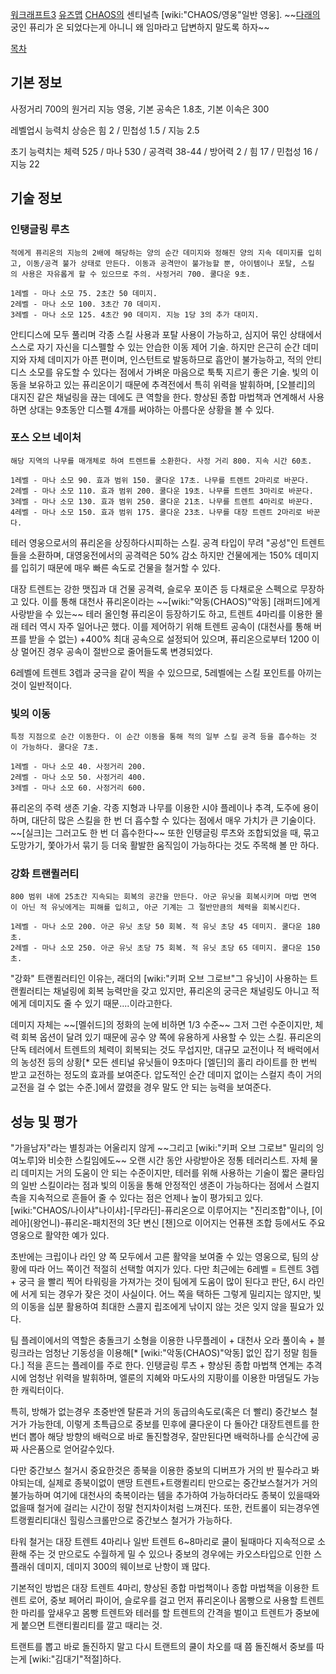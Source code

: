 [[워크래프트3]] [[유즈맵]] [[CHAOS]]의 센티널측 [wiki:"CHAOS/영웅"일반 영웅].
~~[[다래]]의 궁인 퓨리가 온 되었다는게 아니니 왜 임마라고 답변하지 말도록 하자~~

[[목차]]

== 기본 정보 ==

사정거리 700의 원거리 지능 영웅, 기본 공속은 1.8초, 기본 이속은 300

레벨업시 능력치 상승은 힘 2 / 민첩성 1.5 / 지능 2.5

초기 능력치는 체력 525 / 마나 530 / 공격력 38-44 / 방어력 2 / 힘 17 / 민첩성 16 / 지능 22


== 기술 정보 == 

=== 인탱글링 루츠 ===
 적에게 퓨리온의 지능의 2배에 해당하는 양의 순간 데미지와 정해진 양의 지속 데미지를 입히고, 이동/공격 불가 상태로 만든다. 이동과 공격만이 불가능할 뿐, 아이템이나 포탈, 스킬의 사용은 자유롭게 할 수 있으므로 주의. 사정거리 700. 쿨다운 9초.

 1레벨 - 마나 소모 75. 2초간 50 데미지.
 2레벨 - 마나 소모 100. 3초간 70 데미지. 
 3레벨 - 마나 소모 125. 4초간 90 데미지. 지능 1당 3의 추가 대미지.

안티디스에 모두 풀리며 각종 스킬 사용과 포탈 사용이 가능하고, 심지어 묶인 상태에서 스스로 자기 자신을 디스펠할 수 있는 안습한 이동 제어 기술. 하지만 은근히 순간 데미지와 자체 데미지가 아픈 편이며, 인스턴트로 발동하므로 흡안이 불가능하고, 적의 안티디스 소모를 유도할 수 있다는 점에서 가벼운 마음으로 툭툭 지르기 좋은 기술. 빛의 이동을 보유하고 있는 퓨리온이기 때문에 추격전에서 특히 위력을 발휘하며, [오블리]의 대지진 같은 채널링을 끊는 데에도 큰 역할을 한다. 향상된 종합 마법책과 연계해서 사용하면 상대는 9초동안 디스펠 4개를 써야하는 아름다운 상황을 볼 수 있다.


=== 포스 오브 네이처 ===
 해당 지역의 나무를 매개체로 하여 트렌트를 소환한다. 사정 거리 800. 지속 시간 60초.  

 1레벨 - 마나 소모 90. 효과 범위 150. 쿨다운 17초. 나무를 트렌트 2마리로 바꾼다. 
 2레벨 - 마나 소모 110. 효과 범위 200. 쿨다운 19초. 나무를 트렌트 3마리로 바꾼다.
 3레벨 - 마나 소모 130. 효과 범위 250. 쿨다운 21초. 나무를 트렌트 4마리로 바꾼다.
 4레벨 - 마나 소모 150. 효과 범위 175. 쿨다운 23초. 나무를 대장 트렌트 2마리로 바꾼다.

테러 영웅으로서의 퓨리온을 상징하다시피하는 스킬. 공격 타입이 무려 "공성"인 트렌트들을 소환하며, 대영웅전에서의 공격력은 50% 감소 하지만 건물에게는 150% 데미지를 입히기 때문에 매우 빠른 속도로 건물을 철거할 수 있다. 

대장 트렌트는 강한 맷집과 대 건물 공격력, 슬로우 포이즌 등 다채로운 스펙으로 무장하고 있다. 이를 통해 대천사 퓨리온이라는 ~~[wiki:"악동(CHAOS)"악동] [래퍼드]에게 사랑받을 수 있는~~ 테러 올인형 퓨리온이 등장하기도 하고, 트렌트 4마리를 이용한 몰래 테러 역시 자주 일어나곤 했다. 이를 제어하기 위해 트렌트 공속이 (대천사를 통해 버프를 받을 수 없는) +400% 최대 공속으로 설정되어 있으며, 퓨리온으로부터 1200 이상 멀어진 경우 공속이 절반으로 줄어들도록 변경되었다. 

6레벨에 트렌트 3렙과 궁극을 같이 찍을 수 있으므로, 5레벨에는 스킬 포인트를 아끼는 것이 일반적이다.

=== 빛의 이동 ===
 특정 지점으로 순간 이동한다. 이 순간 이동을 통해 적의 일부 스킬 공격 등을 흡수하는 것이 가능하다. 쿨다운 7초.

 1레벨 - 마나 소모 40. 사정거리 200.
 2레벨 - 마나 소모 50. 사정거리 400.
 3레벨 - 마나 소모 60. 사정거리 600.

퓨리온의 주력 생존 기술. 각종 지형과 나무를 이용한 시야 플레이나 추격, 도주에 용이하며, 대단히 많은 스킬을 한 번 더 흡수할 수 있다는 점에서 매우 가치가 큰 기술이다. ~~[실크]는 그러고도 한 번 더 흡수한다~~ 또한 인탱글링 루츠와 조합되었을 때, 묶고 도망가기, 쫓아가서 묶기 등 더욱 활발한 움직임이 가능하다는 것도 주목해 볼 만 하다.

=== 강화 트랜퀼러티 ===
 800 범위 내에 25초간 지속되는 회복의 공간을 만든다. 아군 유닛을 회복시키며 마법 면역이 아닌 적 유닛에게는 피해를 입히고, 아군 기계는 그 절반만큼의 체력을 회복시킨다.

 1레벨 - 마나 소모 200. 아군 유닛 초당 50 회복. 적 유닛 초당 45 데미지. 쿨다운 180초.
 2레벨 - 마나 소모 250. 아군 유닛 초당 75 회복. 적 유닛 초당 65 데미지. 쿨다운 150초.

"강화" 트랜퀼러티인 이유는, 래더의 [wiki:"키퍼 오브 그로브"그 유닛]이 사용하는 트랜퀼러티는 채널링에 회복 능력만을 갖고 있지만, 퓨리온의 궁극은 채널링도 아니고 적에게 데미지도 줄 수 있기 때문....이라고한다.


데미지 자체는 ~~[멜쉬드]의 정화의 눈에 비하면 1/3 수준~~ 그저 그런 수준이지만, 체력 회복 옵션이 달려 있기 때문에 공수 양 쪽에 유용하게 사용할 수 있는 스킬. 퓨리온의 단독 테러에서 트렌트의 체력이 회복되는 것도 무섭지만, 대규모 교전이나 적 배럭에서의 농성전 등의 상황[* 모든 센티널 유닛들이 9초마다 [엘딘]의 홀리 라이트를 한 번씩 받고 교전하는 정도의 효과를 보여준다. 압도적인 순간 데미지 없이는 스컬지 측이 거의 교전을 걸 수 없는 수준.]에서 깔렸을 경우 말도 안 되는 능력을 보여준다. 


== 성능 및 평가 == 

"가을남자"라는 별칭과는 어울리지 않게 ~~그리고 [wiki:"키퍼 오브 그로브" 밀리의 잉여노루]와 비슷한 스킬임에도~~ 오랜 시간 동안 사랑받아온 정통 테러리스트. 자체 물리 데미지는 거의 도움이 안 되는 수준이지만, 테러를 위해 사용하는 기술이 짧은 쿨타임의 일반 스킬이라는 점과 빛의 이동을 통해 안정적인 생존이 가능하다는 점에서 스컬지 측을 지속적으로 흔들어 줄 수 있다는 점은 언제나 높이 평가되고 있다. [wiki:"CHAOS/나이샤"나이샤]-[무라딘]-퓨리온으로 이루어지는 "진리조합"이나, [이레아](왕언니)-퓨리온-패치전의 3단 변신 [챈]으로 이어지는 언퓨챈 조합 등에서도 주요 영웅으로 활약한 예가 있다.

초반에는 크립이나 라인 양 쪽 모두에서 고른 활약을 보여줄 수 있는 영웅으로, 팀의 상황에 따라 어느 쪽이건 적절히 선택할 여지가 있다. 다만 최근에는 6레벨 = 트렌트 3렙 + 궁극 을 빨리 찍어 타워링을 가져가는 것이 팀에게 도움이 많이 된다고 판단, 6시 라인에 서게 되는 경우가 잦은 것이 사실이다. 어느 쪽을 택하든 그렇게 밀리지는 않지만, 빛의 이동을 십분 활용하여 최대한 스콜지 립조에게 낚이지 않는 것은 잊지 않을 필요가 있다.

팀 플레이에서의 역할은 충돌크기 소형을 이용한 나무플레이 + 대천사 오라  풀이속 + 블링크라는 엄청난 기동성을 이용해[* [wiki:"악동(CHAOS)"악동] 없인 잡기 정말 힘들다.] 적을 흔드는 플레이를 주로 한다. 인탱글링 루츠 + 향상된 종합 마법책 연계는 추격시에 엄청난 위력을 발휘하며, 엘룬의 지혜와 마도사의 지팡이를 이용한 마뎀딜도 가능한 캐릭터이다. 

특히, 방해가 없는경우 초중반엔 탈론과 거의 동급의속도로(혹은 더 빨리) 중간보스 철거가 가능한데, 이렇게 초특급으로 중보를 민후에 쿨다운이 다 돌아간 대장트렌트를 한번더 뽑아 해당 방향의 배럭으로 바로 돌진할경우, 잘만된다면 배럭하나를 순식간에 공짜 사은품으로 얻어갈수있다.

다만 중간보스 철거시 중요한것은 종북을 이용한 중보의 디버프가 거의 반 필수라고 봐야되는데, 실제로 종북이없이 맨땅 트렌트+트랭퀼리티 만으로는 중간보스철거가 거의 불가능하며 여기에 대천사의 축복이라는 템을 추가하여 가능하더라도 종북이 있을때와 없을때 철거에 걸리는 시간이 정말 천지차이처럼 느껴진다. 또한, 컨트롤이 되는경우엔 트랭퀼리티대신 힐링스크롤만으로 중간보스 철거가 가능하다.

타워 철거는 대장 트렌트 4마리나 일반 트렌트 6~8마리로 쿨이 될때마다 지속적으로 소환해 주는 것 만으로도 수월하게 밀 수 있으나 중보의 경우에는 카오스타입으로 인한 스플래쉬 데미지, 데미지 300의 웨이브로 난항이 꽤 많다.

기본적인 방법은 대장 트렌트 4마리, 향상된 종합 마법책이나 종합 마법책을 이용한 트렌트 로어, 중보 페어리 파이어, 슬로우를 걸고 먼저 퓨리온이나 몸빵으로 사용할 트렌트 한 마리를 앞새우고 몸빵 트렌트와 테러를 할 트렌트의 간격을 벌이고 트렌트가 중보에게 붙으면 트랜티퀼리티를 깔고 때리는 것.

트랜트를 뽑고 바로 돌진하지 말고 다시 트랜트의 쿨이 차오를 때 쯤 돌진해서 중보를 따는게 [wiki:"김대기"적절]하다.
